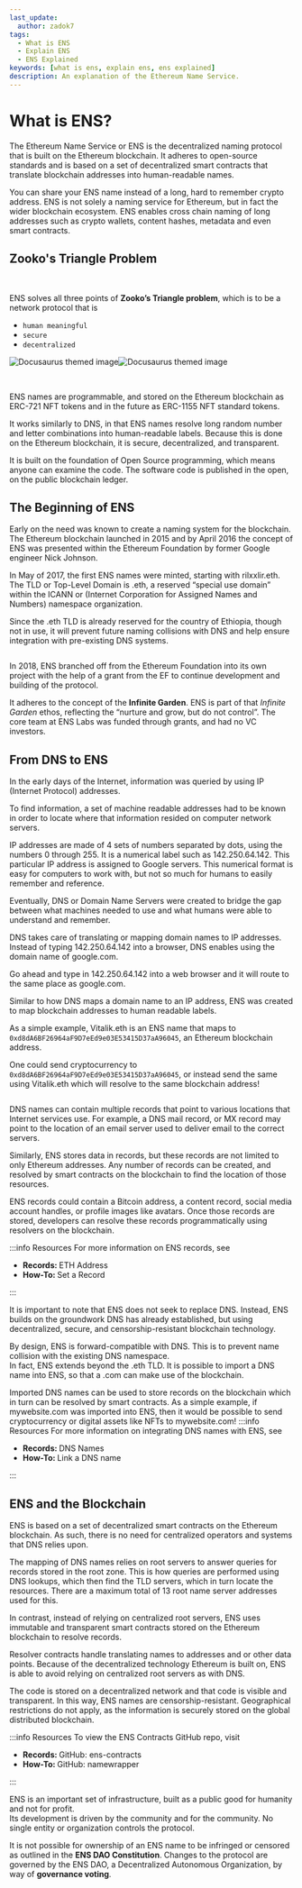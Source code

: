 ```yaml
---
last_update:
  author: zadok7
tags:
  - What is ENS
  - Explain ENS
  - ENS Explained
keywords: [what is ens, explain ens, ens explained]
description: An explanation of the Ethereum Name Service.
---
```


# What is ENS?
The Ethereum Name Service or ENS is the decentralized naming protocol that is built on the Ethereum blockchain. It adheres to open-source standards and is based on a set of decentralized smart contracts that translate blockchain addresses into human-readable names.

You can share your ENS name instead of a long, hard to remember crypto address. ENS is not solely a naming service for Ethereum, but in fact the wider blockchain ecosystem. ENS enables cross chain naming of long addresses such as crypto wallets, content hashes, metadata and even smart contracts.


## Zooko's Triangle Problem

<br/>
<div className="container" style={{'padding':'0px'}}>
<div className="row">
<div className="col">

ENS solves all three points of <Link to="https://en.wikipedia.org/wiki/Zooko%27s_triangle"><b>Zooko’s Triangle problem</b></Link>, which is to be a network protocol that is  
 - `human meaningful`
 - `secure`
 - `decentralized`

</div>
<div className="col">

![Docusaurus themed image](/img/what-is-ens-zooko-light.svg#gh-light-mode-only)![Docusaurus themed image](/img/what-is-ens-zooko-dark.svg#gh-dark-mode-only)

</div>
</div>
</div>
<br/>

ENS names are programmable, and stored on the Ethereum blockchain as ERC-721 NFT tokens and in the future as ERC-1155 NFT standard tokens.  
  
It works similarly to DNS, in that ENS names resolve long random number and letter combinations into human-readable labels. Because this is done on the Ethereum blockchain, it is secure, decentralized, and transparent.  
  
It is built on the foundation of Open Source programming, which means anyone can examine the code. The software code is published in the open, on the public blockchain ledger.

## The Beginning of ENS
Early on the need was known to create a naming system for the blockchain. The Ethereum blockchain launched in 2015 and by April 2016 the concept of ENS was presented within the Ethereum Foundation by former Google engineer Nick Johnson.

In May of 2017, the first ENS names were minted, starting with rilxxlir.eth. The TLD or Top-Level Domain is .eth, a reserved “special use domain” within the ICANN or (Internet Corporation for Assigned Names and Numbers) namespace organization.  
  
Since the .eth TLD is already reserved for the country of Ethiopia, though not in use, it will prevent future naming collisions with DNS and help ensure integration with pre-existing DNS systems.

<p align="center">
  <Image img="/img/what-is-ens-enslogo.png" width="500" style={{'borderRadius': '8px'}} />
</p>

In 2018, ENS branched off from the Ethereum Foundation into its own project with the help of a grant from the EF to continue development and building of the protocol.  
  
It adheres to the concept of the <Link to="https://ethereum.foundation/infinitegarden"><b>Infinite Garden</b></Link>. ENS is part of that <i>Infinite Garden</i> ethos, reflecting the “nurture and grow, but do not control”. The core team at ENS Labs was funded through grants, and had no VC investors.

## From DNS to ENS
In the early days of the Internet, information was queried by using IP (Internet Protocol) addresses.  
  
To find information, a set of machine readable addresses had to be known in order to locate where that information resided on computer network servers.  
  
IP addresses are made of 4 sets of numbers separated by dots, using the numbers 0 through 255. It is a numerical label such as 142.250.64.142.  This particular  IP address is assigned to Google servers. This numerical format is easy for computers to work with, but not so much for humans to easily remember and reference.  
  
Eventually, DNS or Domain Name Servers were created to bridge the gap between what machines needed to use and what humans were able to understand and remember.  
  
DNS takes care of translating or mapping domain names to IP addresses. Instead of typing 142.250.64.142 into a browser, DNS enables using the domain name of google.com.  
  
Go ahead and type in 142.250.64.142 into a web browser and it will route to the same place as google.com.

Similar to how DNS maps a domain name to an IP address, ENS was created to map blockchain addresses to human readable labels.  
  
As a simple example, Vitalik.eth is an ENS name that maps to `0xd8dA6BF26964aF9D7eEd9e03E53415D37aA96045`, an Ethereum blockchain address.  
  
One could send cryptocurrency to `0xd8dA6BF26964aF9D7eEd9e03E53415D37aA96045`, or instead send the same using Vitalik.eth which will resolve to the same blockchain address!

<p align="center">
  <Image img="/img/what-is-ens-resolving-eth.gif" style={{'borderRadius': '8px'}} />
</p>

DNS names can contain multiple records that point to various locations that Internet services use. For example, a DNS mail record, or MX record may point to the location of an email server used to deliver email to the correct servers.  
  
Similarly, ENS stores data in records, but these records are not limited to only Ethereum addresses. Any number of records can be created, and resolved by smart contracts on the blockchain to find the location of those resources.  
  
ENS records could contain a Bitcoin address, a content record, social media account handles, or profile images like avatars. Once those records are stored, developers can resolve these records programmatically using resolvers on the blockchain.

:::info Resources
For more information on ENS records, see
 - <Link to="/core/records/eth-address"><b>Records: </b>ETH Address</Link>
 - <Link to="/howto/set-record"><b>How-To: </b>Set a Record</Link>
:::

It is important to note that ENS does not seek to replace DNS. Instead, ENS builds on the groundwork DNS has already established, but using decentralized, secure, and censorship-resistant blockchain technology.  
  
By design, ENS is forward-compatible with DNS. This is to prevent name collision with the existing DNS namespace.  
In fact, ENS extends beyond the .eth TLD. It is possible to import a DNS name into ENS, so that a .com can make use of the blockchain.  
  
Imported DNS names can be used to store records on the blockchain which in turn can be resolved by smart contracts. As a simple example, if mywebsite.com was imported into ENS, then it would be possible to send cryptocurrency or digital assets like NFTs to mywebsite.com!
:::info Resources
For more information on integrating DNS names with ENS, see
 - <Link to="/core/registration/integrating-dns"><b>Records: </b>DNS Names</Link>
 - <Link to="/howto/integrate-dns"><b>How-To: </b>Link a DNS name</Link>
:::

## ENS and the Blockchain
ENS is based on a set of decentralized smart contracts on the Ethereum blockchain. As such, there is no need for centralized operators and systems that DNS relies upon.  
  
The mapping of DNS names relies on root servers to answer queries for records stored in the root zone. This is how queries are performed using DNS lookups, which then find the TLD servers, which in turn locate the resources. There are a maximum total of 13 root name server addresses used for this.

In contrast, instead of relying on centralized root servers, ENS uses immutable and transparent smart contracts stored on the Ethereum blockchain to resolve records.  
  
Resolver contracts handle translating names to addresses and or other data points. Because of the decentralized technology Ethereum is built on, ENS is able to avoid relying on centralized root servers as with DNS.  
  
The code is stored on a decentralized network and that code is visible and transparent. In this way, ENS names are censorship-resistant. Geographical restrictions do not apply, as the information is securely stored on the global distributed blockchain.

:::info Resources
To view the ENS Contracts GitHub repo, visit
 - <Link to="https://github.com/ensdomains/ens-contracts"><b>Records: </b>GitHub: ens-contracts</Link>
 - <Link to="https://github.com/ensdomains/name-wrapper"><b>How-To: </b>GitHub: namewrapper</Link>
:::

ENS is an important set of infrastructure, built as a public good for humanity and not for profit.  
Its development is driven by the community and for the community. No single entity or organization controls the protocol.  
  
It is not possible for ownership of an ENS name to be infringed or censored as outlined in the <Link to="https://docs.ens.domains/v/governance/ens-dao-constitution"><b>ENS DAO Constitution</b></Link>. Changes to the protocol are governed by the ENS DAO, a Decentralized Autonomous Organization, by way of <Link to="https://docs.ens.domains/v/governance/process"><b>governance voting</b></Link>. 
